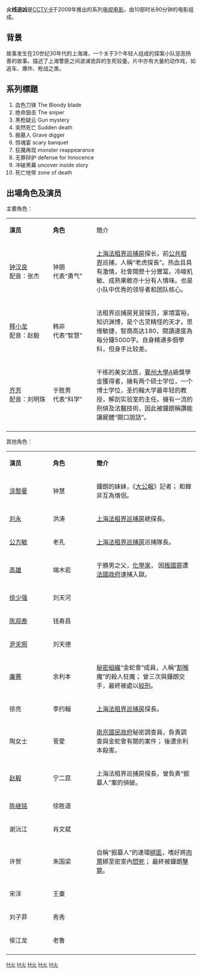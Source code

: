 {{unreferenced|time=2010-07-10T22:49:51+00:00}}
{{Infobox Film
| name           = 火线追凶
| original_name  = 
| cn_name        =
| hk_name        =
| tw_name        =
| image          = 火线追凶.jpg
| caption        = [[警匪片|警匪片]]
| producer       = 
| director       = [[胡明凯|胡明凯]]、[[邓衍成|邓衍成]]
| writer         = 吴峥
| starring       = {{Plain list|
*[[钟汉良|钟汉良]]
*[[释小龙|释小龙]]
*[[齐芳|齐芳]]
}}
| music          = 
| cinematography = 
| editing        = 
| production_company = [[电影频道_(CCTV-6)|CCTV-6]]
| distributor    = 
| released       = 
| runtime        = 90分钟×10部
| country        = {{中國大陸電影產地}}
| language       =  [[普通话|普通话]]
| budget         = 
| gross          =
| website        = 
| imdb_id        = 
}}
'''火线追凶'''是[[电影频道_(CCTV-6)|CCTV-6]]于2009年推出的系列[[电视电影|电视电影]]，由10部时长90分钟的电影组成。

==背景==
故事发生在20世纪30年代的上海滩，一个关于3个年轻人组成的探案小队惩恶扬善的故事。描述了上海警匪之间波澜诡异的生死较量。片中亦有大量的动作戏，如追车、爆炸、枪战之类。

==系列標題==
#血色刀锋 The Bloody blade
#绝命狙击 The sniper
#黑枪疑云 Gun mystery
#突然死亡 Sudden death
#掘墓人 Grave digger
#惊魂宴 scary banquet
#狂魔再现 monster reappearance
#无罪辩护 defense for Innocence
#冲破黑幕 uncover inside story
#死亡地带 zone of death
==出場角色及演员==
主要角色：
{| class="wikitable"
|- style="background:white; color:black" align="center"
| style="width:100px" |'''演员'''|| style="width:100px" |'''角色'''||簡介
|-
|[[钟汉良|钟汉良]]<br>配音：张杰||钟朗<br>代表“勇气”||[[上海法租界巡捕房|上海法租界巡捕房]]探长，前[[上海公共租界|公共租界]]巡捕，人稱“老虎探長”。热血且具有激情，社會閱歷十分豐富。冷峻机敏、成熟果敢亦十分有人情味。也是小队中优秀的领导者和团队核心。
|-
|[[释小龙|释小龙]]<br>配音：赵毅||韩非<br>代表“智慧”||法租界巡捕房見習探员，家境富裕，知识渊博，是个古灵精怪的天才。思维敏捷，智商高达180，閱讀速度為每分鐘5000字。自身精通多個學科，但身手比较差。
|-
|[[齐芳|齐芳]]<br>配音：刘明珠||于胜男<br>代表“科学”||干练的美女法医，[[宾夕法尼亚大学|賓州大學]]A級獎學金獲得者，擁有两个硕士学位，一个博士学位，圣约翰大学最年轻的教授，解剖实验室的主任。擁有一流的刑偵及法醫技術，因此被鐘朗稱讚能讓屍體“開口說話”。
|-
|}
其他角色：
{|class="wikitable"
|- style="background:white; color:black" align=center
|style="width:100px"|'''演员'''||style="width:100px"|'''角色'''
|'''簡介'''
|-
|[[涂黎曼|涂黎曼]]||钟慧
|鐘朗的妹妹，《[[大公報|大公報]]》記者；
和韓非互為情侶。
|-
|[[刘永_(演员)|刘永]]||洪涛
|[[上海法租界巡捕房|上海法租界巡捕房]]總探長。
|-
|[[公方敏|公方敏]]||老孔
|[[上海法租界巡捕房|上海法租界巡捕房]]巡捕隊長。
|-
|[[高雄_(演员)|高雄]]||端木岩
|于勝男之父，[[化学家|化學家]]，
因[[叛國|叛國罪]]遭[[法國政府|法國政府]]逮捕入獄。
|-
|[[徐少强|徐少强]]||刘天河
|
|-
|[[陈观泰|陈观泰]]||钱寿昌
|
|-
|[[尹天照|尹天照]]||刘天德
|
|-
|[[廉赛|廉赛]]||余利本
|[[秘密結社|秘密組織]]“金蛇會”成員，人稱“[[割喉|割喉]]魔”的殺人狂魔；
曾三次與鐘朗交手，最終被處以[[绞刑|絞刑]]。
|-
|徐亮||李约翰
|[[上海法租界巡捕房|上海法租界巡捕房]]探長。
|-
|陶女士
|菅愛
|[[國民政府|南京國民政府]]秘密調查員，負責調查與金蛇會有關的案件；
後遭余利本殺害。
|-
|[[赵毅|赵毅]]||宁二昆
|上海法租界巡捕房探長，曾負責“掘墓人”案的偵破。
|-
|[[陈继铭|陈继铭]]||徐胜道
|
|-
|谢沅江||肖文斌
|
|-
|许贺||朱国梁
|自稱“掘墓人”的連環[[綁票|綁匪]]，嗜好將[[人质|肉票]]綁至密室內[[窒息|悶死]]；
最終被鐘朗[[枪杀|擊斃]]。
|-
|宋洋||王粟
|
|-
|刘子菲||秀秀
|
|-
|侯江龙||老鲁
|
|-
|}

{{2009年中國大陸古裝/民初電視劇}}
[[Category:2009年中國電視劇集|H火]]
[[Category:犯罪片|H火]]
[[Category:中華民國大陸時期背景電影|H火]]
[[Category:上海背景電影|H火]]
[[Category:电影频道_(CCTV-6)节目|H火]]